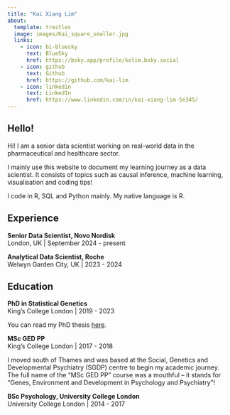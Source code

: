 ```yaml
---
title: "Kai Xiang Lim"
about:
  template: trestles
  image: images/Kai_square_smaller.jpg
  links:
    - icon: bi-bluesky
      text: BlueSky
      href: https://bsky.app/profile/kxlim.bsky.social
    - icon: github
      text: Github
      href: https://github.com/kai-lim
    - icon: linkedin
      text: LinkedIn
      href: https://www.linkedin.com/in/kai-xiang-lim-5e345/
---
```


## Hello! 

Hi! I am a senior data scientist working on real-world data in the pharmaceutical and healthcare sector. 

I mainly use this website to document my learning journey as a data scientist. It consists of topics such as causal inference, machine learning, visualisation and coding tips! 


I code in R, SQL and Python mainly. My native language is R. 


## Experience

**Senior Data Scientist, Novo Nordisk** 
<br> London, UK | September 2024 - present

**Analytical Data Scientist, Roche**
<br> Welwyn Garden City, UK | 2023 - 2024

## Education

**PhD in Statistical Genetics**
<br> King's College London | 2019 - 2023

You can read my PhD thesis [here](https://kclpure.kcl.ac.uk/ws/portalfiles/portal/206125455/2023_Lim_Kai_1437440_ethesis.pdf).


**MSc GED PP**
<br> King's College London | 2017 - 2018

I moved south of Thames and was based at the Social, Genetics and Developmental Psychiatry (SGDP) centre to begin my academic journey. The full name of the "MSc GED PP" course was a mouthful -- it stands for "Genes, Environment and Development in Psychology and Psychiatry"! 

**BSc Psychology, University College London**
<br> University College London | 2014 - 2017